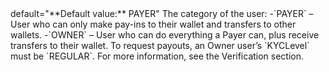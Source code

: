   

  
<ParamField body="UserCategory" type="string" required>   
default="**Default value:** PAYER"    
The category of the user:  
-`PAYER` – User who can only make pay-ins to their wallet and transfers to other wallets.  
-`OWNER` – User who can do everything a Payer can, plus receive transfers to their wallet. To request payouts, an Owner user’s `KYCLevel` must be `REGULAR`. For more information, see the Verification section.  
</ParamField>